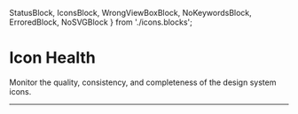
  StatusBlock, 
  IconsBlock, 
  WrongViewBoxBlock, 
  NoKeywordsBlock, 
  ErroredBlock, 
  NoSVGBlock 
} from './icons.blocks';

<Meta of={IconStories} />

# Icon Health

<div className="lead mb-16">
  Monitor the quality, consistency, and completeness of the design system icons.
</div>

<div className="report-container"> 
  <StatusBlock />

  <hr className="my-16" />

  <IconsBlock />

  <WrongViewBoxBlock />

  <NoKeywordsBlock />

  <ErroredBlock />

  <NoSVGBlock />
</div>